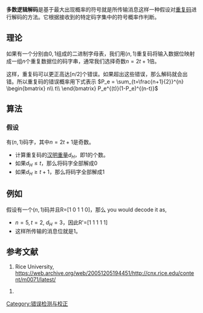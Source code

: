'''多数逻辑解码'''是基于最大出现概率的符号就是所传输消息这样一种假设对[[重复码|重复码]]进行解码的方法。它根据接收到的特定码字集中的符号概率作判断。
==理论==
如果有一个分别由<math>0,1</math>组成的二进制字母表，我们用<math>(n,1)</math>重复码将输入数据位映射成一组<math>n</math>个重复数据位的码字串，通常我们选择奇数<math>n=2t + 1</math>倍。

这样，重复码可以更正高达<math>[n/2]</math>个错误。如果超出这些错误，那么解码就会出错。所以重复码的错误概率用下式表示
<math> P_e = \sum_{t=\frac{n+1}{2}}^{n} 
\begin{bmatrix}
n\\
t\\
\end{bmatrix}
P_e^{(t)}(1-P_e)^{(n-t)}</math>

==算法==
===假设===
有<math>(n,1)</math>码字，其中<math>n=2t+1</math>是奇数。

* 计算重复码的[[汉明重量|汉明重量]]<math>d_H</math>，即1的个数。
* 如果<math>d_H \le t </math>，那么将码字全部解成0
* 如果<math>d_H \ge t+1 </math>，那么将码字全部解成1

==例如==
假设有一个<math>(n,1)</math>码并且R=[1 0 1 1 0]，那么
you would decode it as, 
*  <math>n=5, t=2</math>, <math>d_H = 3 </math>，因此R'=[1 1 1 1 1]
*  这样所传输的消息位就是1。

==参考文献==
#Rice University, https://web.archive.org/web/20051205194451/http://cnx.rice.edu/content/m0071/latest/

#[[Category:错误检测与校正|Category:错误检测与校正]]